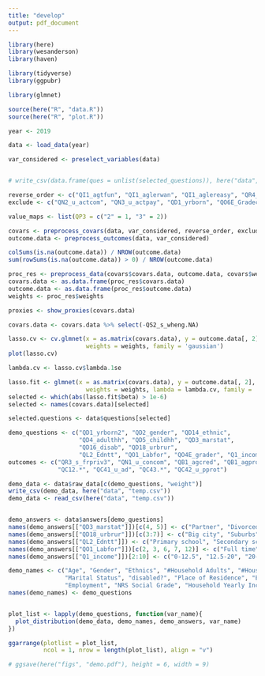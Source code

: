 ```yaml
---
title: "develop"
output: pdf_document
---
```


```r
library(here)
library(wesanderson)
library(haven)

library(tidyverse)
library(ggpubr)

library(glmnet)

source(here("R", "data.R"))
source(here("R", "plot.R"))
```


```r
year <- 2019

data <- load_data(year)

var_considered <- preselect_variables(data)


# write_csv(data.frame(ques = unlist(selected_questions)), here("data", paste0("selected_questions.csv")))
```



``` r
reverse_order <- c("QI1_agtfun", "QI1_aglerwan", "QI1_aglereasy", "QR4_s_agptime", "QI8_agremv", "QI8_agwtime", "QI8_agttime")
exclude <- c("QN2_u_actcom", "QN3_u_actpay", "QD1_yrborn", "QO6E_Gradec", "QL1_dgorig")

value_maps <- list(QP3 = c("2" = 1, "3" = 2))

covars <- preprocess_covars(data, var_considered, reverse_order, exclude, value_maps)
outcome.data <- preprocess_outcomes(data, var_considered)


```

``` r
colSums(is.na(outcome.data)) / NROW(outcome.data)
sum(rowSums(is.na(outcome.data)) > 0) / NROW(outcome.data)

proc_res <- preprocess_data(covars$covars.data, outcome.data, covars$weights)
covars.data <- as.data.frame(proc_res$covars.data)
outcome.data <- as.data.frame(proc_res$outcome.data)
weights <- proc_res$weights

proxies <- show_proxies(covars.data)

covars.data <- covars.data %>% select(-QS2_s_wheng.NA)
```

``` r
lasso.cv <- cv.glmnet(x = as.matrix(covars.data), y = outcome.data[, 2],
                      weights = weights, family = 'gaussian')
plot(lasso.cv)

lambda.cv <- lasso.cv$lambda.1se

lasso.fit <- glmnet(x = as.matrix(covars.data), y = outcome.data[, 2],
                      weights = weights, lambda = lambda.cv, family = 'gaussian')
selected <- which(abs(lasso.fit$beta) > 1e-6)
selected <- names(covars.data)[selected]

selected.questions <- data$questions[selected]
```

``` r

demo_questions <- c("QD1_yrborn2", "QD2_gender", "QD14_ethnic",
                    "QD4_adulthh", "QD5_childhh", "QD3_marstat",
                    "QD16_disab", "QD18_urbrur",
                    "QL2_Edntt", "QO1_Labfor", "QO4E_grader", "Q1_income")
outcomes <- c("QR3_s_frpriv3", "QN1_u_concom", "QB1_agcred", "QB1_agprov", "QB1_agpdat",
              "QC12.*", "QC41_u_ad", "QC43.*", "QC42_u_pprot")

demo_data <- data$raw_data[c(demo_questions, "weight")]
write_csv(demo_data, here("data", "temp.csv"))
demo_data <- read_csv(here("data", "temp.csv"))


demo_answers <- data$answers[demo_questions]
names(demo_answers[["QD3_marstat"]])[c(4, 5)] <- c("Partner", "Divorced")
names(demo_answers[["QD18_urbrur"]])[c(3:7)] <- c("Big city", "Suburbs", "Town", "Village", "Farm")
names(demo_answers[["QL2_Edntt"]]) <- c("Primary school", "Secondary school", "Special school", "Sixth form college", "Technical college", "Further Education College", "Adult Community College", "University", "Other")
names(demo_answers[["QO1_Labfor"]])[c(2, 3, 6, 7, 12)] <- c("Full time", "Part time", "Disabled", "Community service", "Housework")
names(demo_answers[["Q1_income"]])[2:10] <- c("0-12.5", "12.5-20", "20-30", "30-40", "40-50", "50-60", "60-70", "70-80", "80+")

demo_names <- c("Age", "Gender", "Ethnics", "#Household Adults", "#Household Children",
                "Marital Status", "disabled?", "Place of Residence", "Education",
                "Employment", "NRS Social Grade", "Household Yearly Income (£1000)")
names(demo_names) <- demo_questions


plot_list <- lapply(demo_questions, function(var_name){
  plot_distribution(demo_data, demo_names, demo_answers, var_name)
})

ggarrange(plotlist = plot_list,
          ncol = 1, nrow = length(plot_list), align = "v")

# ggsave(here("figs", "demo.pdf"), height = 6, width = 9)

```